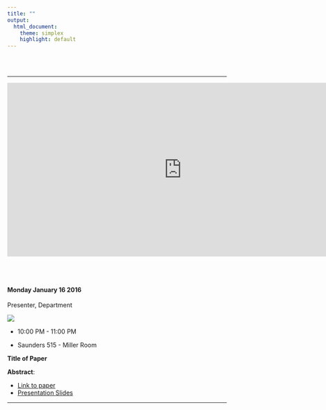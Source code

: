 ```yaml
---
title: ""
output:
  html_document:
    theme: simplex
    highlight: default
---
```

<br>
<br>

*********

<html>
<div align="center">
<iframe src="https://calendar.google.com/calendar/embed?showTitle=0&amp;height=600&amp;wkst=1&amp;bgcolor=%23FFFFFF&amp;src=uhmasw%40gmail.com&amp;color=%231B887A&amp;ctz=Pacific%2FHonolulu" style="border-width:0" width="800" height="400" frameborder="0" scrolling="no"></iframe>
</div>
</html>

<br>
<br>

#### Monday January 16 2016

Presenter, Department

![](https://img.shields.io/Economics/Environmental.png?color=blue)

* 10:00 PM - 11:00 PM

* Saunders 515 - Miller Room

**Title of Paper**

**Abstract**:  
        
* [Link to paper](http://uhero.hawaii.edu/assets/WEERCompareCombine.pdf)        
* [Presentation Slides](http://uhero.hawaii.edu/assets/WEERCompareCombine.pdf)

***********
